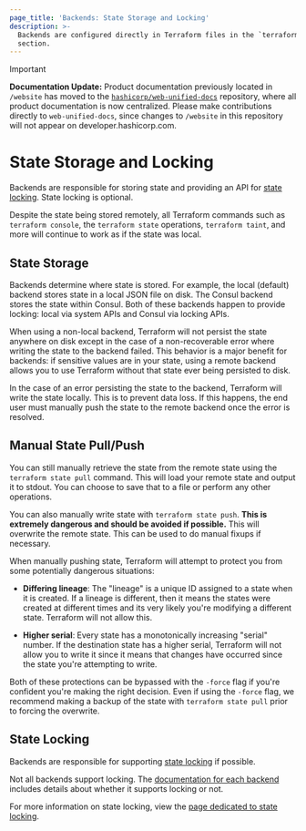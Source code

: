 ```yaml
---
page_title: 'Backends: State Storage and Locking'
description: >-
  Backends are configured directly in Terraform files in the `terraform`
  section.
---
```


> [!IMPORTANT]  
> **Documentation Update:** Product documentation previously located in `/website` has moved to the [`hashicorp/web-unified-docs`](https://github.com/hashicorp/web-unified-docs) repository, where all product documentation is now centralized. Please make contributions directly to `web-unified-docs`, since changes to `/website` in this repository will not appear on developer.hashicorp.com.

# State Storage and Locking

Backends are responsible for storing state and providing an API for
[state locking](/terraform/language/state/locking). State locking is optional.

Despite the state being stored remotely, all Terraform commands such
as `terraform console`, the `terraform state` operations, `terraform taint`,
and more will continue to work as if the state was local.

## State Storage

Backends determine where state is stored. For example, the local (default)
backend stores state in a local JSON file on disk. The Consul backend stores
the state within Consul. Both of these backends happen to provide locking:
local via system APIs and Consul via locking APIs.

When using a non-local backend, Terraform will not persist the state anywhere
on disk except in the case of a non-recoverable error where writing the state
to the backend failed. This behavior is a major benefit for backends: if
sensitive values are in your state, using a remote backend allows you to use
Terraform without that state ever being persisted to disk.

In the case of an error persisting the state to the backend, Terraform will
write the state locally. This is to prevent data loss. If this happens, the
end user must manually push the state to the remote backend once the error
is resolved.

## Manual State Pull/Push

You can still manually retrieve the state from the remote state using
the `terraform state pull` command. This will load your remote state and
output it to stdout. You can choose to save that to a file or perform any
other operations.

You can also manually write state with `terraform state push`. **This
is extremely dangerous and should be avoided if possible.** This will
overwrite the remote state. This can be used to do manual fixups if necessary.

When manually pushing state, Terraform will attempt to protect you from
some potentially dangerous situations:

- **Differing lineage**: The "lineage" is a unique ID assigned to a state
  when it is created. If a lineage is different, then it means the states
  were created at different times and its very likely you're modifying a
  different state. Terraform will not allow this.

- **Higher serial**: Every state has a monotonically increasing "serial"
  number. If the destination state has a higher serial, Terraform will
  not allow you to write it since it means that changes have occurred since
  the state you're attempting to write.

Both of these protections can be bypassed with the `-force` flag if you're
confident you're making the right decision. Even if using the `-force` flag,
we recommend making a backup of the state with `terraform state pull`
prior to forcing the overwrite.

## State Locking

Backends are responsible for supporting [state locking](/terraform/language/state/locking)
if possible.

Not all backends support locking. The [documentation for each backend](/terraform/language/backend#available-backends) includes details about whether it supports locking or not.

For more information on state locking, view the
[page dedicated to state locking](/terraform/language/state/locking).
